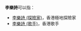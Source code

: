 '''李樂詩'''可以指：
* [[李樂詩_(探險家)|李樂詩 (探險家)]]，香港極地探險家
* [[李樂詩_(歌手)|李樂詩 (歌手)]]，香港歌手

{{disambig|L|Cat=三字李姓人名消歧义}}
